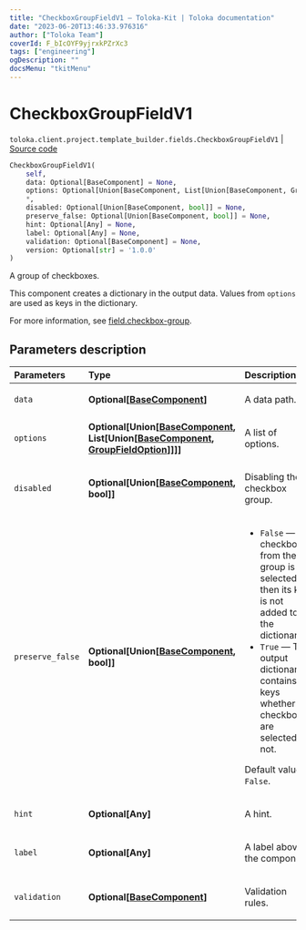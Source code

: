 ```yaml
---
title: "CheckboxGroupFieldV1 — Toloka-Kit | Toloka documentation"
date: "2023-06-20T13:46:33.976316"
author: ["Toloka Team"]
coverId: F_bIcOYF9yjrxkPZrXc3
tags: ["engineering"]
ogDescription: ""
docsMenu: "tkitMenu"
---
```


# CheckboxGroupFieldV1

`toloka.client.project.template_builder.fields.CheckboxGroupFieldV1` | [Source code](https://github.com/Toloka/toloka-kit/blob/v1.2.0/src/client/project/template_builder/fields.py#L161)

```python
CheckboxGroupFieldV1(
    self,
    data: Optional[BaseComponent] = None,
    options: Optional[Union[BaseComponent, List[Union[BaseComponent, GroupFieldOption]]]] = None,
    *,
    disabled: Optional[Union[BaseComponent, bool]] = None,
    preserve_false: Optional[Union[BaseComponent, bool]] = None,
    hint: Optional[Any] = None,
    label: Optional[Any] = None,
    validation: Optional[BaseComponent] = None,
    version: Optional[str] = '1.0.0'
)
```

A group of checkboxes.

This component creates a dictionary in the output data. Values from `options` are used as keys in the dictionary.

For more information, see [field.checkbox-group](/docs/template-builder/reference/field.checkbox-group).

## Parameters description

| Parameters | Type | Description |
| :----------| :----| :-----------|
`data`|**Optional\[[BaseComponent](/docs/toloka-kit/reference/toloka.client.project.template_builder.base.BaseComponent)\]**|<p>A data path.</p>
`options`|**Optional\[Union\[[BaseComponent](/docs/toloka-kit/reference/toloka.client.project.template_builder.base.BaseComponent), List\[Union\[[BaseComponent](/docs/toloka-kit/reference/toloka.client.project.template_builder.base.BaseComponent), [GroupFieldOption](/docs/toloka-kit/reference/toloka.client.project.template_builder.fields.GroupFieldOption)\]\]\]\]**|<p>A list of options.</p>
`disabled`|**Optional\[Union\[[BaseComponent](/docs/toloka-kit/reference/toloka.client.project.template_builder.base.BaseComponent), bool\]\]**|<p>Disabling the checkbox group.</p>
`preserve_false`|**Optional\[Union\[[BaseComponent](/docs/toloka-kit/reference/toloka.client.project.template_builder.base.BaseComponent), bool\]\]**|<ul> <li>`False` — If a checkbox from the group is not selected then its key is not added to the dictionary.</li> <li>`True` — The output dictionary contains all keys whether checkboxes are selected or not.</li> </ul> <p></p><p>Default value: `False`.</p>
`hint`|**Optional\[Any\]**|<p>A hint.</p>
`label`|**Optional\[Any\]**|<p>A label above the component.</p>
`validation`|**Optional\[[BaseComponent](/docs/toloka-kit/reference/toloka.client.project.template_builder.base.BaseComponent)\]**|<p>Validation rules.</p>